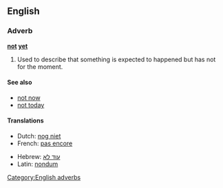 == English ==
=== Adverb ===
'''[[not]] [[yet]]'''
#Used to describe that something is expected to happened but has not for the moment.

==== See also ====
*[[not now]]
*[[not today]]

==== Translations ====
{{top}}
*Dutch: [[nog niet]]
*French: [[pas encore]]
{{mid}}
*Hebrew: [[עוד לא]]
*Latin: [[nondum]]
{{bottom}}

[[Category:English adverbs]]